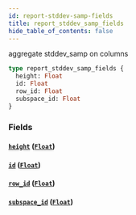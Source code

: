 ```yaml
---
id: report-stddev-samp-fields
title: report_stddev_samp_fields
hide_table_of_contents: false
---
```


aggregate stddev_samp on columns

```graphql
type report_stddev_samp_fields {
  height: Float
  id: Float
  row_id: Float
  subspace_id: Float
}
```

### Fields

#### [`height`](#) ([`Float`](../scalars/float))

#### [`id`](#) ([`Float`](../scalars/float))

#### [`row_id`](#) ([`Float`](../scalars/float))

#### [`subspace_id`](#) ([`Float`](../scalars/float))
